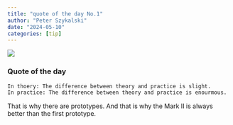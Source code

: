 ```yaml
---
title: "quote of the day No.1" 
author: "Peter Szykalski"
date: "2024-05-10"
categories: [tip]
---
```


![](flybuck_electronics.jpg)

### Quote of the day

```bash
In thoery: The difference between theory and practice is slight.
In practice: The difference between theory and practice is enourmous.
```


That is why there are prototypes. And that is why the Mark II is always better than the first prototype.
